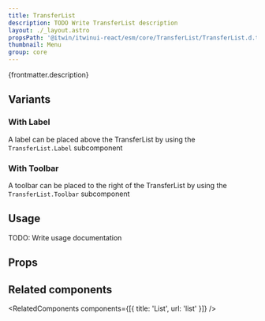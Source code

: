 ```yaml
---
title: TransferList
description: TODO Write TransferList description
layout: ./_layout.astro
propsPath: '@itwin/itwinui-react/esm/core/TransferList/TransferList.d.ts'
thumbnail: Menu
group: core
---
```



<p>{frontmatter.description}</p>

<LiveExample src='TransferList.main.tsx' truncate={false}>
  <AllExamples.TransferListMainExample client:load />
</LiveExample>

## Variants

### With Label

A label can be placed above the TransferList by using the `TransferList.Label` subcomponent

<LiveExample src='TransferList.withlabel.tsx'>
  <AllExamples.TransferListWithLabelExample client:load />
</LiveExample>

### With Toolbar

A toolbar can be placed to the right of the TransferList by using the `TransferList.Toolbar` subcomponent

<LiveExample src='TransferList.withtoolbar.tsx'>
  <AllExamples.TransferListWithToolbarExample client:load />
</LiveExample>

## Usage

TODO: Write usage documentation

## Props

<PropsTable path={frontmatter.propsPath} />

## Related components

<RelatedComponents components={[{ title: 'List', url: 'list' }]} />
